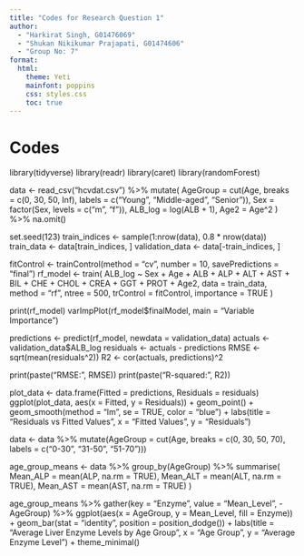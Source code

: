 ```yaml
---
title: "Codes for Research Question 1"
author: 
  - "Harkirat Singh, G01476069"
  - "Shukan Nikikumar Prajapati, G01474606"
  - "Group No: 7"
format: 
  html:
    theme: Yeti
    mainfont: poppins
    css: styles.css
    toc: true
---
```


# Codes

library(tidyverse) library(readr) library(caret) library(randomForest)


data \<- read_csv("hcvdat.csv") %\>% mutate( AgeGroup = cut(Age, breaks = c(0, 30, 50, Inf), labels = c("Young", "Middle-aged", "Senior")), Sex = factor(Sex, levels = c("m", "f")), ALB_log = log(ALB + 1), Age2 = Age\^2 ) %\>% na.omit()


set.seed(123) train_indices \<- sample(1:nrow(data), 0.8 \* nrow(data)) train_data \<- data\[train_indices, \] validation_data \<- data\[-train_indices, \]


fitControl \<- trainControl(method = "cv", number = 10, savePredictions = "final") rf_model \<- train( ALB_log \~ Sex + Age + ALB + ALP + ALT + AST + BIL + CHE + CHOL + CREA + GGT + PROT + Age2, data = train_data, method = "rf", ntree = 500, trControl = fitControl, importance = TRUE )


print(rf_model) varImpPlot(rf_model\$finalModel, main = "Variable Importance")


predictions \<- predict(rf_model, newdata = validation_data) actuals \<- validation_data\$ALB_log residuals \<- actuals - predictions RMSE \<- sqrt(mean(residuals\^2)) R2 \<- cor(actuals, predictions)\^2


print(paste("RMSE:", RMSE)) print(paste("R-squared:", R2))


plot_data \<- data.frame(Fitted = predictions, Residuals = residuals) ggplot(plot_data, aes(x = Fitted, y = Residuals)) + geom_point() + geom_smooth(method = "lm", se = TRUE, color = "blue") + labs(title = "Residuals vs Fitted Values", x = "Fitted Values", y = "Residuals")


data \<- data %\>% mutate(AgeGroup = cut(Age, breaks = c(0, 30, 50, 70), labels = c("0-30", "31-50", "51-70")))


age_group_means \<- data %\>% group_by(AgeGroup) %\>% summarise( Mean_ALP = mean(ALP, na.rm = TRUE), Mean_ALT = mean(ALT, na.rm = TRUE), Mean_AST = mean(AST, na.rm = TRUE) )


age_group_means %\>% gather(key = "Enzyme", value = "Mean_Level", -AgeGroup) %\>% ggplot(aes(x = AgeGroup, y = Mean_Level, fill = Enzyme)) + geom_bar(stat = "identity", position = position_dodge()) + labs(title = "Average Liver Enzyme Levels by Age Group", x = "Age Group", y = "Average Enzyme Level") + theme_minimal()

